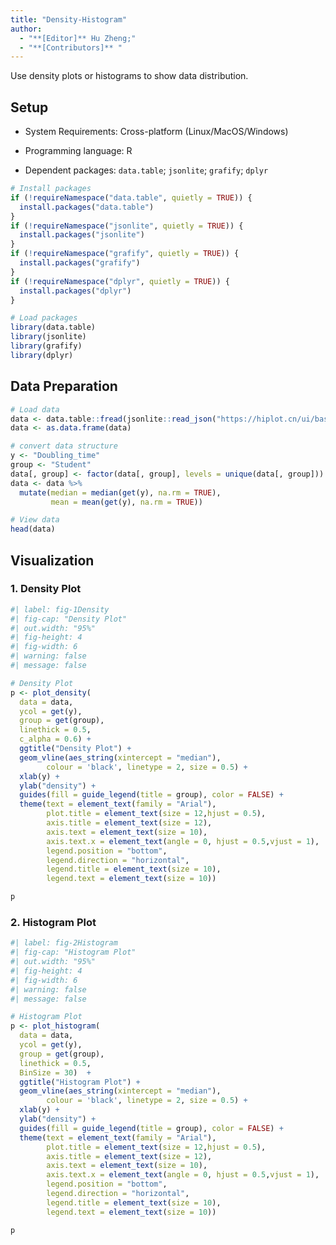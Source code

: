 ```yaml
---
title: "Density-Histogram"
author:
  - "**[Editor]** Hu Zheng;"
  - "**[Contributors]** "
---
```


Use density plots or histograms to show data distribution.

## Setup

-   System Requirements: Cross-platform (Linux/MacOS/Windows)

-   Programming language: R

-   Dependent packages: `data.table`; `jsonlite`; `grafify`; `dplyr`

```r
# Install packages
if (!requireNamespace("data.table", quietly = TRUE)) {
  install.packages("data.table")
}
if (!requireNamespace("jsonlite", quietly = TRUE)) {
  install.packages("jsonlite")
}
if (!requireNamespace("grafify", quietly = TRUE)) {
  install.packages("grafify")
}
if (!requireNamespace("dplyr", quietly = TRUE)) {
  install.packages("dplyr")
}

# Load packages
library(data.table)
library(jsonlite)
library(grafify)
library(dplyr)
```

## Data Preparation

```r
# Load data
data <- data.table::fread(jsonlite::read_json("https://hiplot.cn/ui/basic/density-histogram/data.json")$exampleData[[1]]$textarea[[1]])
data <- as.data.frame(data)

# convert data structure
y <- "Doubling_time"
group <- "Student"
data[, group] <- factor(data[, group], levels = unique(data[, group]))
data <- data %>% 
  mutate(median = median(get(y), na.rm = TRUE),
         mean = mean(get(y), na.rm = TRUE))

# View data
head(data)
```

## Visualization

### 1. Density Plot

```r
#| label: fig-1Density
#| fig-cap: "Density Plot"
#| out.width: "95%"
#| fig-height: 4
#| fig-width: 6
#| warning: false
#| message: false

# Density Plot
p <- plot_density(
  data = data, 
  ycol = get(y), 
  group = get(group),
  linethick = 0.5,
  c_alpha = 0.6) + 
  ggtitle("Density Plot") + 
  geom_vline(aes_string(xintercept = "median"),
        colour = 'black', linetype = 2, size = 0.5) + 
  xlab(y) + 
  ylab("density") + 
  guides(fill = guide_legend(title = group), color = FALSE) +
  theme(text = element_text(family = "Arial"),
        plot.title = element_text(size = 12,hjust = 0.5),
        axis.title = element_text(size = 12),
        axis.text = element_text(size = 10),
        axis.text.x = element_text(angle = 0, hjust = 0.5,vjust = 1),
        legend.position = "bottom",
        legend.direction = "horizontal",
        legend.title = element_text(size = 10),
        legend.text = element_text(size = 10))

p
```


### 2. Histogram Plot

```r
#| label: fig-2Histogram
#| fig-cap: "Histogram Plot"
#| out.width: "95%"
#| fig-height: 4
#| fig-width: 6
#| warning: false
#| message: false

# Histogram Plot
p <- plot_histogram(
  data = data, 
  ycol = get(y), 
  group = get(group),
  linethick = 0.5,
  BinSize = 30)  + 
  ggtitle("Histogram Plot") + 
  geom_vline(aes_string(xintercept = "median"),
        colour = 'black', linetype = 2, size = 0.5) + 
  xlab(y) + 
  ylab("density") + 
  guides(fill = guide_legend(title = group), color = FALSE) +
  theme(text = element_text(family = "Arial"),
        plot.title = element_text(size = 12,hjust = 0.5),
        axis.title = element_text(size = 12),
        axis.text = element_text(size = 10),
        axis.text.x = element_text(angle = 0, hjust = 0.5,vjust = 1),
        legend.position = "bottom",
        legend.direction = "horizontal",
        legend.title = element_text(size = 10),
        legend.text = element_text(size = 10))

p
```


